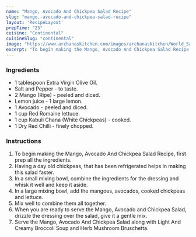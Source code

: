 ---
name: "Mango, Avocado And Chickpea Salad Recipe"
slug: "mango,-avocado-and-chickpea-salad-recipe"
layout: 'RecipeLayout'
prepTime: "25"
cuisine: "Continental"
cuisineSlug: "continental"
image: "https://www.archanaskitchen.com/images/archanaskitchen/World_Salads/Mango_Avocado_and_Chickpea_Salad_Recipe-1.jpg"
excerpt: "To begin making the Mango, Avocado And Chickpea Salad Recipe, first prep all the ingredients"
---

### Ingredients

- 1 tablespoon Extra Virgin Olive Oil.
- Salt and Pepper - to taste.
- 2 Mango (Ripe) - peeled and diced.
- Lemon juice - 1 large lemon.
- 1 Avocado - peeled and diced.
- 1 cup Red Romaine lettuce.
- 1 cup Kabuli Chana (White Chickpeas) - cooked.
- 1 Dry Red Chilli - finely chopped.

### Instructions

1. To begin making the Mango, Avocado And Chickpea Salad Recipe, first prep all the ingredients.
1. Having a day old chickpeas, that has been refrigerated helps in making this salad faster.
1. In a small mixing bowl, combine the ingredients for the dressing and whisk it well and keep it aside.
1. In a large mixing bowl, add the mangoes, avocados, cooked chickpeas and lettuce.
1. Mix well to combine them all together.
1. When you are ready to serve the Mango, Avocado and Chickpea Salad, drizzle the dressing over the salad, give it a gentle mix.
1. Serve the Mango, Avocado And Chickpea Salad along with Light And Creamy Broccoli Soup and Herb Mushroom Bruschetta.
